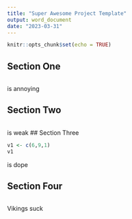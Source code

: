 ```yaml
---
title: "Super Awesome Project Template"
output: word_document
date: "2023-03-31"
---
```


```r
knitr::opts_chunk$set(echo = TRUE)
```

## Section One

```r

```
is annoying

## Section Two

```r

```
is weak
## Section Three

```r
v1 <- c(6,9,1)
v1
```
is dope


## Section Four

```r

```
Vikings suck